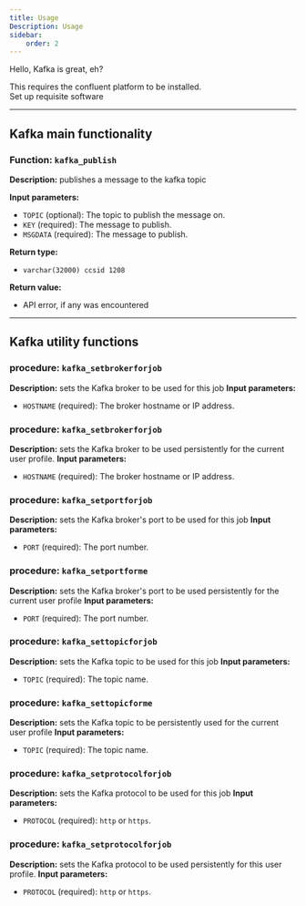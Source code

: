 ```yaml
---
title: Usage 
Description: Usage
sidebar:
    order: 2
---
```



Hello, Kafka is great, eh?


<Aside type="note">This requires the confluent platform to be installed. <br/>
<LinkButton href="../requisites">Set up requisite software</LinkButton></Aside>

----
## Kafka main functionality
### **Function:** `kafka_publish`

**Description:** publishes a message to the kafka topic

**Input parameters:**
- `TOPIC` (optional): The topic to publish the message on.
- `KEY` (required): The message to publish.
- `MSGDATA` (required): The message to publish.

**Return type:** 
- `varchar(32000) ccsid 1208`

**Return value:**
- API error, if any was encountered
----
## Kafka utility functions
### procedure: `kafka_setbrokerforjob`
**Description:** sets the Kafka broker to be used for this job
**Input parameters:**
- `HOSTNAME` (required): The broker hostname or IP address.
### procedure: `kafka_setbrokerforjob`
**Description:** sets the Kafka broker to be used persistently for the current user profile.
**Input parameters:**
- `HOSTNAME` (required): The broker hostname or IP address.
### procedure: `kafka_setportforjob`
**Description:** sets the Kafka broker's port to be used for this job
**Input parameters:**
- `PORT` (required): The port number.
### procedure: `kafka_setportforme`
**Description:** sets the Kafka broker's port to be used persistently for the current user profile
**Input parameters:**
- `PORT` (required): The port number.
### procedure: `kafka_settopicforjob`
**Description:** sets the Kafka topic to be used for this job
**Input parameters:**
- `TOPIC` (required): The topic name.
### procedure: `kafka_settopicforme`
**Description:** sets the Kafka topic to be persistently used for the current user profile
**Input parameters:**
- `TOPIC` (required): The topic name.
### procedure: `kafka_setprotocolforjob`
**Description:** sets the Kafka protocol to be used for this job
**Input parameters:**
- `PROTOCOL` (required): `http` or `https`.
### procedure: `kafka_setprotocolforjob`
**Description:** sets the Kafka protocol to be used persistently for this user profile.
**Input parameters:**
- `PROTOCOL` (required): `http` or `https`.
